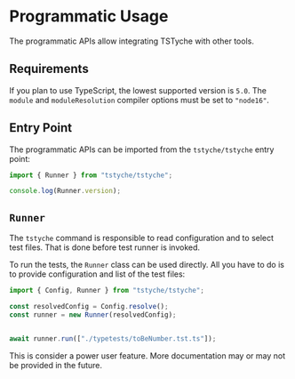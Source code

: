 
# Programmatic Usage

The programmatic APIs allow integrating TSTyche with other tools.

## Requirements

If you plan to use TypeScript, the lowest supported version is `5.0`. The `module` and `moduleResolution` compiler options must be set to `"node16"`.

## Entry Point

The programmatic APIs can be imported from the `tstyche/tstyche` entry point:

```ts
import { Runner } from "tstyche/tstyche";

console.log(Runner.version);
```

## `Runner`

The `tstyche` command is responsible to read configuration and to select test files. That is done before test runner is invoked.

To run the tests, the `Runner` class can be used directly. All you have to do is to provide configuration and list of the test files:

```ts
import { Config, Runner } from "tstyche/tstyche";

const resolvedConfig = Config.resolve();
const runner = new Runner(resolvedConfig);


await runner.run(["./typetests/toBeNumber.tst.ts"]);
```

<Note>

This is consider a power user feature. More documentation may or may not be provided in the future.

</Note>
